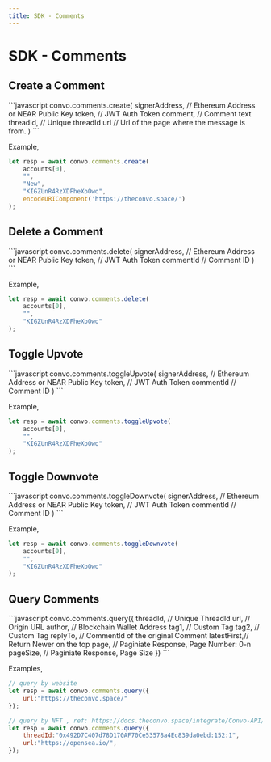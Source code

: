 ---
title: SDK - Comments
---


# SDK - Comments

## Create a Comment
<CodeBox>
```javascript
convo.comments.create(
    signerAddress,  // Ethereum Address or NEAR Public Key
    token, // JWT Auth Token
    comment,  // Comment text
    threadId,  // Unique threadId
    url // Url of the page where the message is from.
)
```
</CodeBox>

Example,
<CodeBox>
```javascript
let resp = await convo.comments.create(
    accounts[0],
    "",
    "New",
    "KIGZUnR4RzXDFheXoOwo",
    encodeURIComponent('https://theconvo.space/')
);
```
</CodeBox>

## Delete a Comment

<CodeBox>
```javascript
convo.comments.delete(
    signerAddress,  // Ethereum Address or NEAR Public Key
    token, // JWT Auth Token
    commentId // Comment ID
)
```
</CodeBox>

Example,
<CodeBox>
```javascript
let resp = await convo.comments.delete(
    accounts[0],
    "",
    "KIGZUnR4RzXDFheXoOwo"
);
```
</CodeBox>

## Toggle Upvote
<CodeBox>
```javascript
convo.comments.toggleUpvote(
    signerAddress,  // Ethereum Address or NEAR Public Key
    token, // JWT Auth Token
    commentId // Comment ID
)
```
</CodeBox>

Example,
<CodeBox>
```javascript
let resp = await convo.comments.toggleUpvote(
    accounts[0],
    "",
    "KIGZUnR4RzXDFheXoOwo"
);
```
</CodeBox>

## Toggle Downvote
<CodeBox>
```javascript
convo.comments.toggleDownvote(
    signerAddress,  // Ethereum Address or NEAR Public Key
    token,          // JWT Auth Token
    commentId       // Comment ID
)
```
</CodeBox>

Example,
<CodeBox>
```javascript
let resp = await convo.comments.toggleDownvote(
    accounts[0],
    "",
    "KIGZUnR4RzXDFheXoOwo"
);
```
</CodeBox>

## Query Comments

<CodeBox>
```javascript
convo.comments.query({
    threadId,   // Unique ThreadId
    url,        // Origin URL
    author,     // Blockchain Wallet Address
    tag1,       // Custom Tag
    tag2,       // Custom Tag
    replyTo,    // CommentId of the original Comment
    latestFirst,// Return Newer on the top
    page,       // Paginiate Response, Page Number: 0-n
    pageSize,   // Paginiate Response, Page Size
})
```
</CodeBox>

Examples,
<CodeBox>
```javascript
// query by website
let resp = await convo.comments.query({
    url:"https://theconvo.space/"
});

// query by NFT , ref: https://docs.theconvo.space/integrate/Convo-API/standards
let resp = await convo.comments.query({
    threadId:"0x492D7C407d78D170AF70Ce53578a4Ec839da0ebd:152:1",
    url:"https://opensea.io/",
});
```
</CodeBox>
